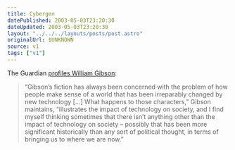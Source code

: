 ```yaml
---
title: Cybergen
datePublished: 2003-05-03T23:20:30
dateUpdated: 2003-05-03T23:20:30
layout: "../../../layouts/posts/post.astro"
originalUrl: $UNKNOWN
source: v1
tags: ["v1"]
---
```


The Guardian [profiles William Gibson][1]:

> &#8220;Gibson&#8217;s fiction has always been concerned with the problem of how people make sense of a world that has been irreparably changed by new technology [&#8230;] What happens to those characters,&#8221; Gibson maintains, &#8220;illustrates the impact of technology on society, and I find myself thinking sometimes that there isn&#8217;t anything other than the impact of technology on society &#8211; possibly that has been more significant historically than any sort of political thought, in terms of bringing us to where we are now.&#8221;

[1]: http://books.guardian.co.uk/review/story/0,12084,947453,00.html "The Guardian: Tomorrow's man"
